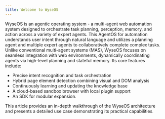 ```yaml
---
title: Welcome to WyseOS
---
```


WyseOS is an agentic operating system - a multi-agent web automation system designed to orchestrate task planning, perception, memory, and action across a variety of expert agents. This AgentOS for automation understands user intent through natural language and utilizes a planning agent and multiple expert agents to collaboratively complete complex tasks. Unlike conventional multi-agent systems (MAS), WyseOS focuses on seamless integration with web environments, dynamically coordinating agents via high-level planning and stateful memory. Its core features include:

- Precise intent recognition and task orchestration
- Hybrid page element detection combining visual and DOM analysis
- Continuously learning and updating the knowledge base
- A cloud-based sandbox browser with local plugin support
- An SDK for modular expansion.

This article provides an in-depth walkthrough of the WyseOS architecture and presents a detailed use case demonstrating its practical capabilities. 